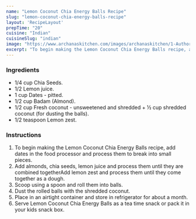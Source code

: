 ---
name: "Lemon Coconut Chia Energy Balls Recipe"
slug: "lemon-coconut-chia-energy-balls-recipe"
layout: 'RecipeLayout'
prepTime: "20"
cuisine: "Indian"
cuisineSlug: "indian"
image: "https://www.archanaskitchen.com/images/archanaskitchen/1-Author/KarthikaKrishnan/Lemon_Coconut_Chia_Energy_Balls.jpg"
excerpt: "To begin making the Lemon Coconut Chia Energy Balls recipe, add dates in the food processor and process them to break into small pieces"
---

### Ingredients

- 1/4 cup Chia Seeds.
- 1/2 Lemon juice.
- 1 cup Dates - pitted.
- 1/2 cup Badam (Almond).
- 1/2 cup Fresh coconut - unsweetened and shredded  + ½ cup shredded coconut (for dusting the balls).
- 1/2 teaspoon Lemon zest.

### Instructions

1. To begin making the Lemon Coconut Chia Energy Balls recipe, add dates in the food processor and process them to break into small pieces.
1. Add almonds, chia seeds, lemon juice and process them until they are combined togetherAdd lemon zest and process them until they come together as a dough.
1. Scoop using a spoon and roll them into balls.
1. Dust the rolled balls with the shredded coconut.
1. Place in an airtight container and store in refrigerator for about a month.
1. Serve Lemon Coconut Chia Energy Balls as a tea time snack or pack it in your kids snack box.
